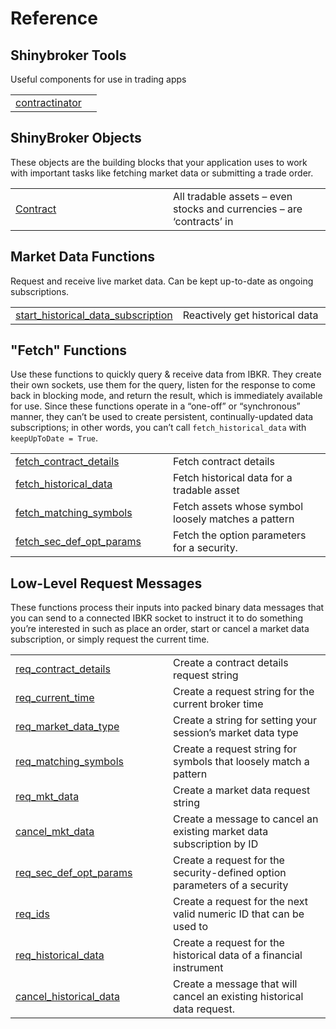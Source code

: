 # Reference {.doc .doc-index}

## Shinybroker Tools

Useful components for use in trading apps

| | |
| --- | --- |
| [contractinator](contractinator.qmd#shinybroker.contractinator) |  |

## ShinyBroker Objects

These objects are the building blocks that your application uses to work with important tasks like fetching market data or submitting a trade order.

| | |
| --- | --- |
| [Contract](Contract.qmd#shinybroker.Contract) | All tradable assets -- even stocks and currencies -- are 'contracts' in |

## Market Data Functions

Request and receive live market data. Can be kept up-to-date as ongoing subscriptions.

| | |
| --- | --- |
| [start_historical_data_subscription](start_historical_data_subscription.qmd#shinybroker.start_historical_data_subscription) | Reactively get historical data |

## \"Fetch\" Functions

Use these functions to quickly query & receive data from IBKR. They create their own sockets, use them for the query, listen for the response to come back in blocking mode, and return the result, which is immediately available for use. Since these functions operate in a "one-off" or "synchronous" manner, they can't be used to create persistent, continually-updated data subscriptions; in other words, you can't call `fetch_historical_data` with `keepUpToDate = True`.

| | |
| --- | --- |
| [fetch_contract_details](fetch_contract_details.qmd#shinybroker.fetch_contract_details) | Fetch contract details |
| [fetch_historical_data](fetch_historical_data.qmd#shinybroker.fetch_historical_data) | Fetch historical data for a tradable asset |
| [fetch_matching_symbols](fetch_matching_symbols.qmd#shinybroker.fetch_matching_symbols) | Fetch assets whose symbol loosely matches a pattern |
| [fetch_sec_def_opt_params](fetch_sec_def_opt_params.qmd#shinybroker.fetch_sec_def_opt_params) | Fetch the option parameters for a security. |

## Low-Level Request Messages

These functions process their inputs into packed binary data messages that you can send to a connected IBKR socket to instruct it to do something you're interested in such as place an order, start or cancel a market data subscription, or simply request the current time.

| | |
| --- | --- |
| [req_contract_details](req_contract_details.qmd#shinybroker.req_contract_details) | Create a contract details request string |
| [req_current_time](req_current_time.qmd#shinybroker.req_current_time) | Create a request string for the current broker time |
| [req_market_data_type](req_market_data_type.qmd#shinybroker.req_market_data_type) | Create a string for setting your session's market data type |
| [req_matching_symbols](req_matching_symbols.qmd#shinybroker.req_matching_symbols) | Create a request string for symbols that loosely match a pattern |
| [req_mkt_data](req_mkt_data.qmd#shinybroker.req_mkt_data) | Create a market data request string |
| [cancel_mkt_data](cancel_mkt_data.qmd#shinybroker.cancel_mkt_data) | Create a message to cancel an existing market data subscription by ID |
| [req_sec_def_opt_params](req_sec_def_opt_params.qmd#shinybroker.req_sec_def_opt_params) | Create a request for the security-defined option parameters of a security |
| [req_ids](req_ids.qmd#shinybroker.req_ids) | Create a request for the next valid numeric ID that can be used to |
| [req_historical_data](req_historical_data.qmd#shinybroker.req_historical_data) | Create a request for the historical data of a financial instrument |
| [cancel_historical_data](cancel_historical_data.qmd#shinybroker.cancel_historical_data) | Create a message that will cancel an existing historical data request. |